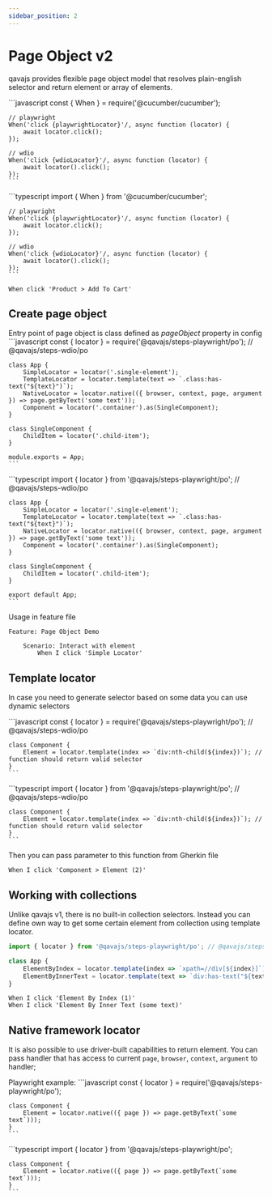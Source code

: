 ```yaml
---
sidebar_position: 2
---
```



# Page Object v2
qavajs provides flexible page object model that resolves plain-english selector and return element or array of elements.

<Tabs>
  <TabItem value="js" label="JavaScript" default>
    ```javascript
    const { When } = require('@cucumber/cucumber');

    // playwright
    When('click {playwrightLocator}'/, async function (locator) {
        await locator.click();
    });

    // wdio
    When('click {wdioLocator}'/, async function (locator) {
        await locator().click();
    });
    ```
  </TabItem>
  <TabItem value="ts" label="TypeScript">
    ```typescript
    import { When } from '@cucumber/cucumber';

    // playwright
    When('click {playwrightLocator}'/, async function (locator) {
        await locator.click();
    });

    // wdio
    When('click {wdioLocator}'/, async function (locator) {
        await locator().click();
    });
    ```
  </TabItem>
</Tabs>

```gherkin
When click 'Product > Add To Cart'
```

## Create page object

Entry point of page object is class defined as _pageObject_ property in config
<Tabs>
  <TabItem value="js" label="JavaScript" default>
    ```javascript
    const { locator } = require('@qavajs/steps-playwright/po'); // @qavajs/steps-wdio/po

    class App {
        SimpleLocator = locator('.single-element');
        TemplateLocator = locator.template(text => `.class:has-text("${text}")`);
        NativeLocator = locator.native(({ browser, context, page, argument }) => page.getByText('some text'));
        Component = locator('.container').as(SingleComponent);
    }

    class SingleComponent {
        ChildItem = locator('.child-item');
    }

    module.exports = App;
    ```
  </TabItem>
  <TabItem value="ts" label="TypeScript">
    ```typescript
    import { locator } from '@qavajs/steps-playwright/po'; // @qavajs/steps-wdio/po

    class App {
        SimpleLocator = locator('.single-element');
        TemplateLocator = locator.template(text => `.class:has-text("${text}")`);
        NativeLocator = locator.native(({ browser, context, page, argument }) => page.getByText('some text'));
        Component = locator('.container').as(SingleComponent);
    }

    class SingleComponent {
        ChildItem = locator('.child-item');
    }

    export default App;
    ```
  </TabItem>
</Tabs>

Usage in feature file

```gherkin
Feature: Page Object Demo

    Scenario: Interact with element
        When I click 'Simple Locator'

```

## Template locator
In case you need to generate selector based on some data you can use dynamic selectors

<Tabs>
  <TabItem value="js" label="JavaScript" default>
    ```javascript
    const { locator } = require('@qavajs/steps-playwright/po'); // @qavajs/steps-wdio/po

    class Component {
        Element = locator.template(index => `div:nth-child(${index})`); // function should return valid selector
    }
    ```
  </TabItem>
  <TabItem value="ts" label="TypeScript">
    ```typescript
    import { locator } from '@qavajs/steps-playwright/po'; // @qavajs/steps-wdio/po

    class Component {
        Element = locator.template(index => `div:nth-child(${index})`); // function should return valid selector
    }
    ```
  </TabItem>
</Tabs>

Then you can pass parameter to this function from Gherkin file

```gherkin
When I click 'Component > Element (2)'
```

## Working with collections
Unlike qavajs v1, there is no built-in collection selectors. Instead you can define own way to get some certain
element from collection using template locator.

```typescript
import { locator } from '@qavajs/steps-playwright/po'; // @qavajs/steps-wdio/po

class App {
    ElementByIndex = locator.template(index => `xpath=//div[${index}]`);
    ElementByInnerText = locator.template(text => `div:has-text("${text}")`);
}
```

```gherkin
When I click 'Element By Index (1)'
When I click 'Element By Inner Text (some text)'
```

## Native framework locator
It is also possible to use driver-built capabilities to return element. You can pass handler that has access to
current `page`, `browser`, `context`, `argument` to handler;

Playwright example:
<Tabs>
  <TabItem value="js" label="JavaScript" default>
    ```javascript
    const { locator } = require('@qavajs/steps-playwright/po');

    class Component {
        Element = locator.native(({ page }) => page.getByText(`some text`)));
    }
    ```
  </TabItem>
  <TabItem value="ts" label="TypeScript">
    ```typescript
    import { locator } from '@qavajs/steps-playwright/po';

    class Component {
        Element = locator.native(({ page }) => page.getByText(`some text`)));
    }
    ```
  </TabItem>
</Tabs>
